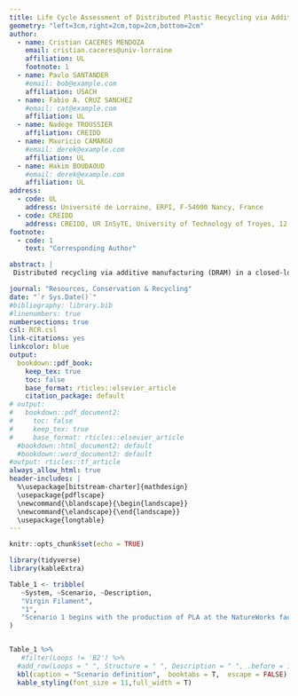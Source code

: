 ```yaml
---
title: Life Cycle Assessment of Distributed Plastic Recycling via Additive Manufacturing
geometry: "left=3cm,right=2cm,top=2cm,bottom=2cm"
author:
  - name: Cristian CACERES MENDOZA
    email: cristian.caceres@univ-lorraine
    affiliation: UL
    footnote: 1
  - name: Pavlo SANTANDER
    #email: bob@example.com
    affiliation: USACH
  - name: Fabio A. CRUZ SANCHEZ
    #email: cat@example.com
    affiliation: UL
  - name: Nadège TROUSSIER 
    affiliation: CREIDD    
  - name: Mauricio CAMARGO 
    #email: derek@example.com
    affiliation: UL
  - name: Hakim BOUDAOUD  
    #email: derek@example.com
    affiliation: UL
address:
  - code: UL
    address: Université de Lorraine, ERPI, F-54000 Nancy, France
  - code: CREIDD
    address: CREIDD, UR InSyTE, University of Technology of Troyes, 12 rue Marie Curie, 10010 Troyes, France
footnote:
  - code: 1
    text: "Corresponding Author"

abstract: |
 Distributed recycling via additive manufacturing (DRAM) in a closed-loop supply chain (CLSC) emphasizes a technical path to an emerging plastic recycling system. This technical system aims to reduce the environmental impact, and improve the  valorization of recycled waste. Major progress has recently been reported in various stages to validate the technical feasibility, environmental impact, and economic viability of the DRAM system. However, little work has been done for the preparation and recovery stages, which involve logistics and the study of the whole recycling network. Thus, this work evaluates the environmental performance of implementing a DRAM system. Using life cycle analysis (LCA), an assessment of potential impacts of 1kg of recycled PLA was carried out, examining the case of a university Fab Lab located in Nancy, France, where the DRAM strategy has been deployed. To evaluate this system, four impact categories were considered: climate change, potential eutrophication, resource depletion, and ion radiation. Three of these categories demonstrated environmentally favorable results due to the implementation of the DRAM system in comparison of a virgin supply chain. This article provides an environmental overview of the benefits and disadvantages of developing a DRAM system in a specific context.	

journal: "Resources, Conservation & Recycling"
date: "`r Sys.Date()`"
#bibliography: library.bib
#linenumbers: true
numbersections: true
csl: RCR.csl
link-citations: yes
linkcolor: blue
output:
  bookdown::pdf_book:
    keep_tex: true
    toc: false
    base_format: rticles::elsevier_article
    citation_package: default
# output:
#   bookdown::pdf_document2:
#     toc: false
#     keep_tex: true
#     base_format: rticles::elsevier_article
  #bookdown::html_document2: default
  #bookdown::word_document2: default
#output: rticles::tf_article
always_allow_html: true
header-includes: |
  %\usepackage[bitstream-charter]{mathdesign}
  \usepackage{pdflscape} 
  \newcommand{\blandscape}{\begin{landscape}}
  \newcommand{\elandscape}{\end{landscape}}
  \usepackage{longtable}
---
```


```r
knitr::opts_chunk$set(echo = TRUE)

library(tidyverse)
library(kableExtra)

```

```r
Table_1 <- tribble(
   ~System, ~Scenario, ~Description,
   "Virgin Filament", 
   "1",
   "Scenario 1 begins with the production of PLA at the NatureWorks factory in Nebraska, USA. The PLA is transported by a combination of land and sea to bring the plastic from the United States to the filament manufacturing company, called GEHR, which is located in the city of Mannheim in Germany. In Germany, electricity is produced from wind power. From this location, the virgin filament is shipped directly to Nancy by light road transport."
)


Table_1 %>% 
   #filter(Loops != 'B2') %>% 
  #add_row(Loops = " ", Structure = " ", Description = " ", .before = 1) %>% 
  kbl(caption = "Scenario definition",  booktabs = T,  escape = FALSE) %>% 
  kable_styling(font_size = 11,full_width = T)

```

